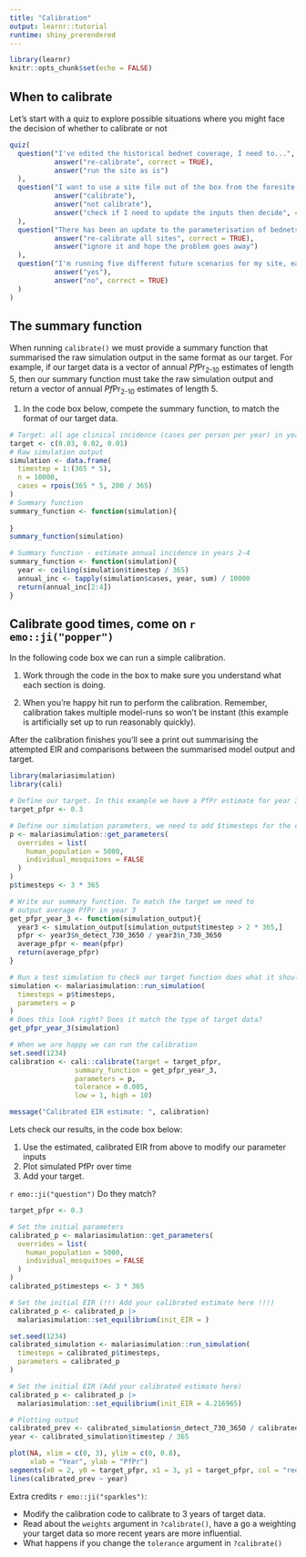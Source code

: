 ```yaml
---
title: "Calibration"
output: learnr::tutorial
runtime: shiny_prerendered
---
```


```r
library(learnr)
knitr::opts_chunk$set(echo = FALSE)
```

## When to calibrate

Let's start with a quiz to explore possible situations where you might face the decision of whether to calibrate or not

```r
quiz(
  question("I've edited the historical bednet coverage, I need to...",
           answer("re-calibrate", correct = TRUE),
           answer("run the site as is")
  ),
  question("I want to use a site file out of the box from the foresite package, should I...",
           answer("calibrate"),
           answer("not calibrate"),
           answer("check if I need to update the inputs then decide", correct = TRUE)
  ),
  question("There has been an update to the parameterisation of bednets and all of my sites have historical bed net usage. I should",
           answer("re-calibrate all sites", correct = TRUE),
           answer("ignore it and hope the problem goes away")
  ),
  question("I'm running five different future scenarios for my site, each with different prospective intervention coverage. Do I need to recalibrate the site for each scenario? ",
           answer("yes"),
           answer("no", correct = TRUE)
  )
)
```

## The summary function

When running `calibrate()` we must provide a summary function that summarised the raw simulation output in the same format as our target. For example, if our target data is a vector of annual *Pf*Pr~2-10~ estimates of length 5, then our summary function must take the raw simulation output and return a vector of annual *Pf*Pr~2-10~ estimates of length 5.

1.  In the code box below, compete the summary function, to match the format of our target data.

```r
# Target: all age clinical incidence (cases per person per year) in years 2, 3 and 4
target <- c(0.03, 0.02, 0.01)
# Raw simulation output
simulation <- data.frame(
  timestep = 1:(365 * 5),
  n = 10000,
  cases = rpois(365 * 5, 200 / 365)
)
# Summary function
summary_function <- function(simulation){
  
}
summary_function(simulation)
```

```r
# Summary function - estimate annual incidence in years 2-4
summary_function <- function(simulation){
  year <- ceiling(simulation$timestep / 365)
  annual_inc <- tapply(simulation$cases, year, sum) / 10000
  return(annual_inc[2:4])
}
```

## Calibrate good times, come on `r emo::ji("popper")`

In the following code box we can run a simple calibration.

1.  Work through the code in the box to make sure you understand what each section is doing.

2.  When you're happy hit run to perform the calibration. Remember, calibration takes multiple model-runs so won't be instant (this example is artificially set up to run reasonably quickly).

After the calibration finishes you'll see a print out summarising the attempted EIR and comparisons between the summarised model output and target.

```r
library(malariasimulation)
library(cali)

# Define our target. In this example we have a PfPr estimate for year 3
target_pfpr <- 0.3

# Define our simulation parameters, we need to add $timesteps for the calibration
p <- malariasimulation::get_parameters(
  overrides = list(
    human_population = 5000,
    individual_mosquitoes = FALSE
  )
)
p$timesteps <- 3 * 365

# Write our summary function. To match the target we need to
# output average PfPr in year 3
get_pfpr_year_3 <- function(simulation_output){
  year3 <- simulation_output[simulation_output$timestep > 2 * 365,]
  pfpr <- year3$n_detect_730_3650 / year3$n_730_3650
  average_pfpr <- mean(pfpr)
  return(average_pfpr)
}

# Run a test simulation to check our target function does what it should!
simulation <- malariasimulation::run_simulation(
  timesteps = p$timesteps,
  parameters = p
)
# Does this look right? Does it match the type of target data?
get_pfpr_year_3(simulation)

# When we are happy we can run the calibration
set.seed(1234)
calibration <- cali::calibrate(target = target_pfpr,
                summary_function = get_pfpr_year_3,
                parameters = p,
                tolerance = 0.005,
                low = 1, high = 10)

message("Calibrated EIR estimate: ", calibration)
```

Lets check our results, in the code box below:

1.  Use the estimated, calibrated EIR from above to modify our parameter inputs
2.  Plot simulated PfPr over time
3.  Add your target.

`r emo::ji("question")` Do they match?

```r
target_pfpr <- 0.3

# Set the initial parameters
calibrated_p <- malariasimulation::get_parameters(
  overrides = list(
    human_population = 5000,
    individual_mosquitoes = FALSE
  )
)
calibrated_p$timesteps <- 3 * 365

# Set the initial EIR (!!! Add your calibrated estimate here !!!)
calibrated_p <- calibrated_p |>
  malariasimulation::set_equilibrium(init_EIR = )

set.seed(1234)
calibrated_simulation <- malariasimulation::run_simulation(
  timesteps = calibrated_p$timesteps,
  parameters = calibrated_p
)
```

```r
# Set the initial EIR (Add your calibrated estimate here)
calibrated_p <- calibrated_p |>
  malariasimulation::set_equilibrium(init_EIR = 4.216965)

# Plotting output
calibrated_prev <- calibrated_simulation$n_detect_730_3650 / calibrated_simulation$n_730_3650
year <- calibrated_simulation$timestep / 365

plot(NA, xlim = c(0, 3), ylim = c(0, 0.8),
     xlab = "Year", ylab = "PfPr")
segments(x0 = 2, y0 = target_pfpr, x1 = 3, y1 = target_pfpr, col = "red", lwd = 4)
lines(calibrated_prev ~ year)
```

Extra credits `r emo::ji("sparkles")`:

-   Modify the calibration code to calibrate to 3 years of target data.
-   Read about the `weights` argument in `?calibrate()`, have a go a weighting your target data so more recent years are more influential.
-   What happens if you change the `tolerance` argument in `?calibrate()`
